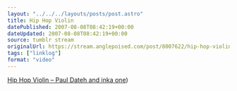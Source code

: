 ```yaml
---
layout: "../../../layouts/posts/post.astro"
title: Hip Hop Violin
datePublished: 2007-08-08T08:42:19+00:00
dateUpdated: 2007-08-08T08:42:19+00:00
source: tumblr stream
originalUrl: https://stream.anglepoised.com/post/8007622/hip-hop-violin-paul-dateh-and-inka-one-via
tags: ["linklog"]
format: "video"
---
```



<YouTube id="https://www.youtube.com/watch?v=36Xt-XeWnHM" />

[Hip Hop Violin &#8211; Paul Dateh and inka one][1])

[1]: https://www.youtube.com/watch?v=36Xt-XeWnHM
